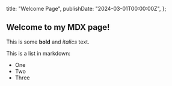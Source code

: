   title: "Welcome Page",
  publishDate: "2024-03-01T00:00:00Z",
};

## Welcome to my MDX page!

This is some **bold** and _italics_ text.

This is a list in markdown:

- One
- Two
- Three

<YouTube id="dQw4w9WgXcQ" />
